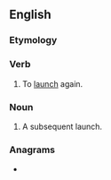 ==English==

===Etymology===
{{prefix|en|re|launch}}

===Verb===
{{en-verb|es}}

# To [[launch]] again.

===Noun===
{{en-noun|es}}

# A subsequent launch.

===Anagrams===
* {{anagrams|en|a=acehlnru|launcher}}